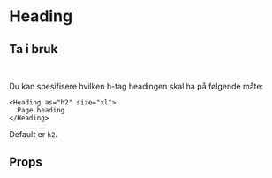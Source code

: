 
<Meta of={HeadingStories} />

# Heading

<Canvas of={HeadingStories.Heading} />

## Ta i bruk

```jsx
import { Heading } from "@kvib/react";
```

Du kan spesifisere hvilken h-tag headingen skal ha på følgende måte:

```tsx
<Heading as="h2" size="xl">
  Page heading
</Heading>
```

Default er `h2`.

## Props

<Controls of={HeadingStories.Heading} />
